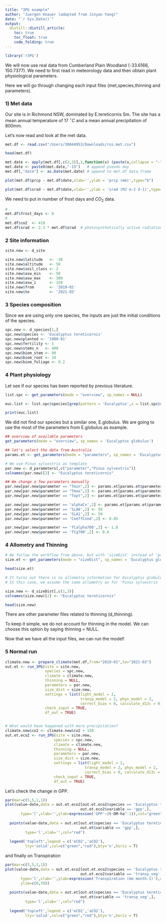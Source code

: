 ```yaml
---
title: "3PG example"
author: "Juergen Knauer (adopted from Jinyan Yang)"
date: "`r Sys.Date()`"
output:
  distill::distill_article:
    toc: true
    toc_float: true
    code_folding: true
---
```

```r
library('r3PG')
```

We will now use real data from Cumberland Plain Woodland (-33.6166, 150.7377). We need to first read in meteorology data and then obtain plant physiological parameters.

Here we will go through changing each input files (met,species,thinning and parameters).

### 1) Met data

Our site is in Richmond NSW, dominated by E.tereticornis Sm. The site has a mean annual temperature of 17 $^\circ C$ and a mean annual precipitation of 800mm.

Let’s now read and look at the met data.

```r
met.df <- read.csv("/Users/30044953/Downloads/ros.met.csv")

head(met.df)

met.date <- apply(met.df[,c(2,3)],1,function(x) (paste(x,collapse = "-")))
met.date <- paste0(met.date,"-15")   # append pseudo day
met.df[,"date"] <- as.Date(met.date) # append to met.df data.frame

```


```r
plot(met.df$prcp ~ met.df$date,xlab='',ylab = 'prcp (mm)',type="b")

plot(met.df$srad ~ met.df$date,xlab='',ylab = 'srad (MJ m-2 d-1)',type="b")
```

We need to put in number of frost days and  $CO_{2}$ data. 

```r
# 
met.df$frost_days <- 0
# 
met.df$co2  <- 410
met.df$srad <- 2.3 * met.df$srad  # photosynthetically active radiation to total radiation
```

### 2 Site information

```r
site.new <- d_site

site.new$latitude   <- -38
site.new$altitude   <- 50
site.new$soil_class <- 2
site.new$asw_min    <- 50
site.new$asw_max    <- 300
site.new$asw_i      <- 150
site.new$from       <- '2019-01'
site.new$to         <- '2021-03'
```


### 3 Species composition

Since we are using only one species, the inputs are just the initial conditions of the species.

```r
spc.new <- d_species[1,]
spc.new$species <- 'Eucalyptus tereticornis'
spc.new$planted <- '1900-01'
spc.new$fertility <- 1
spc.new$stems_n   <- 400
spc.new$biom_stem <- 90
spc.new$biom_root <- 10
spc.new$biom_foliage <- 0.2
```


### 4 Plant physiology

Let see if our species has been reported by previous literature.

```r
list.spc <- get_parameters(mode = "overview", sp_names = NULL)

euc.list <- list.spc$species[grep(pattern = 'Eucalyptus',x = list.spc$species)]

print(euc.list)
```

We did not find our species but a similar one, E.globulus. We are going to use the most of the parameters from E.globulus as example.

```r
## overview of available parameters
get_parameters(mode = "overview", sp_names = 'Eucalyptus globulus')

## let's select the data from Australia
params.et <- get_parameters(mode = "parameters", sp_names = 'Eucalyptus globulus 97')

# We use Pinus sylvestris as template
par.new <- d_parameters[,c("parameter","Pinus sylvestris")]
colnames(par.new)[2] <- "Eucalyptus tereticornis"

## We change a few parameters manually
par.new[par.new$parameter == "Tmin",2] <- params.et[params.et$parameter == "Tmin",2]
par.new[par.new$parameter == "Tmax",2] <- params.et[params.et$parameter == "Tmax",2]
par.new[par.new$parameter == "Topt",2] <- params.et[params.et$parameter == "Topt",2]

par.new[par.new$parameter == 'alphaCx',2] <- params.et[params.et$parameter == 'alphaCx',2]
par.new[par.new$parameter == 'SLA0',2] <- 50
par.new[par.new$parameter == 'SLA1',2] <- 50
par.new[par.new$parameter == 'CoeffCond',2] <- 0.05

par.new[par.new$parameter == 'fCalpha700',2] <- 1.8
par.new[par.new$parameter == 'fCg700',2] <- 0.6
```

### 4 Allometry and Thinning



```r
# We follow the workflow from above, but with 'sizeDist' instead of 'parameters'
size.et <- get_parameters(mode = "sizeDist", sp_names = 'Eucalyptus globulus 97')

head(size.et)

# It turns out there is no allometry information for Eucalyptus globulus!
# In this case, we assume the same allometry as for 'Pinus sylvestris

size.new <- d_sizeDist[,c(1,3)]
colnames(size.new)[2] <- "Eucalyptus tereticornis"

head(size.new)

```


There are other parameter files related to thinning (d_thinning).

To keep it simple, we do not account for thinning in the model. We can choose this option
by saying thinning = NULL.




Now that we have all the input files, we can run the model!

### 5 Normal run

```r
climate.new <- prepare_climate(met.df,from="2019-01",to="2021-03")
out.et <- run_3PG(site = site.new,
                  species = spc.new,
                  climate = climate.new,
                  thinning = NULL,
                  parameters = par.new,
                  size_dist = size.new,
                  settings = list(light_model = 2, 
                                  transp_model = 2, phys_model = 2,
                                  correct_bias = 0, calculate_d13c = 0),
                  check_input = TRUE, 
                  df_out = TRUE)


# What would have happened with more precipitation?
climate.new$co2 <- climate.new$co2 + 150
out.et.eco2 <- run_3PG(site = site.new,
                      species = spc.new,
                      climate = climate.new,
                      thinning = NULL,
                      parameters = par.new,
                      size_dist = size.new,
                      settings = list(light_model = 2, 
                                    transp_model = 2, phys_model = 2,
                                    correct_bias = 0, calculate_d13c = 0),
                      check_input = TRUE, 
                      df_out = TRUE)
```




Let's check the change in GPP. 

```r
par(mar=c(5,5,1,1))
plot(value~date,data = out.et.eco2[out.et.eco2$species == 'Eucalyptus tereticornis' &
                                  out.et.eco2$variable == 'gpp',],
       type='l',xlab='',ylab=expression('GPP'~(t~DM~ha^-1)),col="green")
  
  points(value~date,data = out.et[out.et$species == 'Eucalyptus tereticornis' &
                                  out.et$variable == 'gpp',],
         type='l',xlab='',col="red")
  
  legend('topleft',legend = c('eCO2','aCO2'),
         lty='solid',col=c("green","red"),bty='n',horiz = T)

```

and finally on Transpiration

```r
par(mar=c(5,5,1,1))
plot(value~date,data = out.et.eco2[out.et.eco2$species == 'Eucalyptus tereticornis' &
                                  out.et.eco2$variable == 'transp_veg',],
       type='l',xlab='',ylab=expression('Transpiration (mm month-1)'),col="green",
       ylim=c(0,70))
  
  points(value~date,data = out.et[out.et$species == 'Eucalyptus tereticornis' &
                                  out.et$variable == 'transp_veg',],
         type='l',xlab='',col="red")
  
  legend('topleft',legend = c('eCO2','aCO2'),
         lty='solid',col=c("green","red"),bty='n',horiz = T)

```


